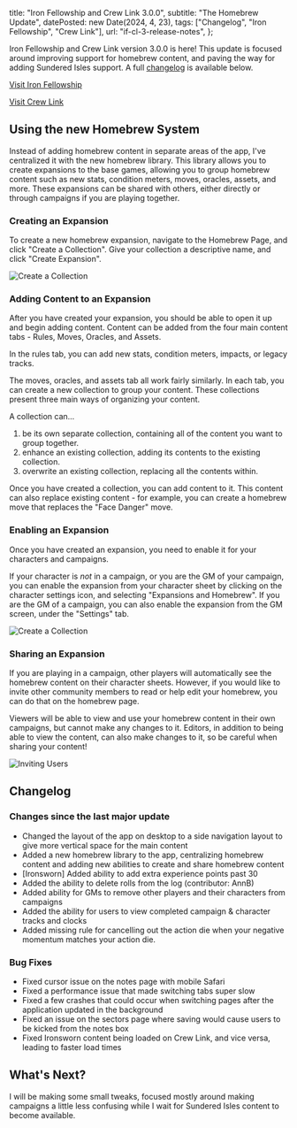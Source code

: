   title: "Iron Fellowship and Crew Link 3.0.0",
  subtitle: "The Homebrew Update",
  datePosted: new Date(2024, 4, 23),
  tags: ["Changelog", "Iron Fellowship", "Crew Link"],
  url: "if-cl-3-release-notes",
};

Iron Fellowship and Crew Link version 3.0.0 is here!
This update is focused around improving support for homebrew content, and paving the way for adding Sundered Isles support.
A full [changelog](#changelog) is available below.

[Visit Iron Fellowship](https://iron-fellowship.scottbenton.dev)

[Visit Crew Link](https://starforged-crew-link.scottbenton.dev)

## Using the new Homebrew System

Instead of adding homebrew content in separate areas of the app, I've centralized it with the new homebrew library.
This library allows you to create expansions to the base games, allowing you to group homebrew content such as new stats, condition meters, moves, oracles, assets, and more.
These expansions can be shared with others, either directly or through campaigns if you are playing together.

### Creating an Expansion

To create a new homebrew expansion, navigate to the Homebrew Page, and click "Create a Collection". Give your collection a descriptive name, and click "Create Expansion".

![Create a Collection](/assets/IF3/CreateCollection.png)

### Adding Content to an Expansion

After you have created your expansion, you should be able to open it up and begin adding content.
Content can be added from the four main content tabs - Rules, Moves, Oracles, and Assets.

In the rules tab, you can add new stats, condition meters, impacts, or legacy tracks.

The moves, oracles, and assets tab all work fairly similarly.
In each tab, you can create a new collection to group your content.
These collections present three main ways of organizing your content.

A collection can...

1. be its own separate collection, containing all of the content you want to group together.
2. enhance an existing collection, adding its contents to the existing collection.
3. overwrite an existing collection, replacing all the contents within.

Once you have created a collection, you can add content to it.
This content can also replace existing content - for example, you can create a homebrew move that replaces the "Face Danger" move.

### Enabling an Expansion

Once you have created an expansion, you need to enable it for your characters and campaigns.

If your character is _not_ in a campaign, or you are the GM of your campaign, you can enable the expansion from your character sheet by clicking on the character settings icon, and selecting "Expansions and Homebrew".
If you are the GM of a campaign, you can also enable the expansion from the GM screen, under the "Settings" tab.

![Create a Collection](/assets/IF3/EnableExpansion.png)

### Sharing an Expansion

If you are playing in a campaign, other players will automatically see the homebrew content on their character sheets.
However, if you would like to invite other community members to read or help edit your homebrew, you can do that on the homebrew page.

Viewers will be able to view and use your homebrew content in their own campaigns, but cannot make any changes to it.
Editors, in addition to being able to view the content, can also make changes to it, so be careful when sharing your content!

![Inviting Users](/assets/IF3/ExpansionInvite.png)

## Changelog

### Changes since the last major update

- Changed the layout of the app on desktop to a side navigation layout to give more vertical space for the main content
- Added a new homebrew library to the app, centralizing homebrew content and adding new abilities to create and share homebrew content
- [Ironsworn] Added ability to add extra experience points past 30
- Added the ability to delete rolls from the log (contributor: AnnB)
- Added ability for GMs to remove other players and their characters from campaigns
- Added the ability for users to view completed campaign & character tracks and clocks
- Added missing rule for cancelling out the action die when your negative momentum matches your action die.

### Bug Fixes

- Fixed cursor issue on the notes page with mobile Safari
- Fixed a performance issue that made switching tabs super slow
- Fixed a few crashes that could occur when switching pages after the application updated in the background
- Fixed an issue on the sectors page where saving would cause users to be kicked from the notes box
- Fixed Ironsworn content being loaded on Crew Link, and vice versa, leading to faster load times

## What's Next?

I will be making some small tweaks, focused mostly around making campaigns a little less confusing while I wait for Sundered Isles content to become available.
